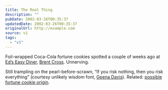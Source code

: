 ```yaml
---
title: The Real Thing
description: ""
pubDate: 2002-03-26T00:35:37
updatedDate: 2002-03-26T00:35:37
originalUrl: http://example.com
source: v1
tags:
  - "v1"
---
```


Foil-wrapped Coca-Cola fortune cookies spotted a couple of weeks ago at [Ed&#8217;s Easy Diner][1], [Brent Cross][2]. Unnerving.

Still trampling on the pearl-before-scrawn, &#8220;If you risk nothing, then you risk everything&#8221; (courtesy unlikely wisdom font, [Geena Davis][3]). Related: [possible fortune cookie origin][4].

[1]: http://www.dooyoo.co.uk/review/178540.html "review of Ed's Easy Diner at dooyoo"
[2]: http://www.brentcross-london.com/
[3]: http://www.quotemeonit.com/davisg.html
[4]: http://www.chcp.org/Vfortune.html
